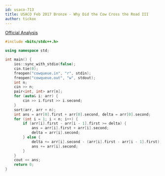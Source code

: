 ```yaml
---
id: usaco-713
title: USACO Feb 2017 Bronze - Why Did the Cow Cross the Road III
author: tickox
---
```


[Official Analysis](http://www.usaco.org/current/data/sol_cowqueue_bronze_feb17.html)

```cpp
#include <bits/stdc++.h>

using namespace std;

int main() {
	ios::sync_with_stdio(false);
	cin.tie(0);
	freopen("cowqueue.in", "r", stdin);
	freopen("cowqueue.out", "w", stdout);
	int n;
	cin >> n;
	pair<int, int> arr[n];
	for (auto& i: arr) {
		cin >> i.first >> i.second;
	}
	sort(arr, arr + n);
	int ans = arr[0].first + arr[0].second, delta = arr[0].second;
	for (int i = 1; i < n; i++) {
		if (arr[i].first - arr[i - 1].first >= delta) {
			ans = arr[i].first + arr[i].second;
			delta = arr[i].second;
		} else {
			delta += arr[i].second - (arr[i].first - arr[i - 1].first);
			ans += arr[i].second;
		}
	}
	cout << ans;
	return 0;
}
```